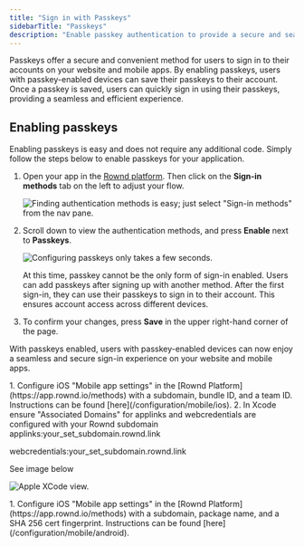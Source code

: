 ```yaml
---
title: "Sign in with Passkeys"
sidebarTitle: "Passkeys"
description: "Enable passkey authentication to provide a secure and seamless sign-in experience for users with passkey-enabled devices."
---
```


Passkeys offer a secure and convenient method for users to sign in to their accounts on your website and mobile apps. By enabling passkeys, users with passkey-enabled devices can save their passkeys to their account. Once a passkey is saved, users can quickly sign in using their passkeys, providing a seamless and efficient experience.

## Enabling passkeys
Enabling passkeys is easy and does not require any additional code. Simply follow the steps below to enable passkeys for your application.

1. Open your app in the [Rownd platform](https://app.rownd.io/applications). Then click on the **Sign-in methods** tab on the left to adjust your flow.

   ![Finding authentication methods is easy; just select "Sign-in methods" from the nav pane.](/images/sign-in-methods-1.png)

2. Scroll down to view the authentication methods, and press **Enable** next to **Passkeys**.

   ![Configuring passkeys only takes a few seconds.](/images/passkey-config.png)

   <Info>
     At this time, passkey cannot be the only form of sign-in enabled. Users can add passkeys after signing up with
     another method. After the first sign-in, they can use their passkeys to sign in to their account. This ensures
     account access across different devices.
   </Info>

3. To confirm your changes, press **Save** in the upper right-hand corner of the page.

With passkeys enabled, users with passkey-enabled devices can now enjoy a seamless and secure sign-in experience on your website and mobile apps.

<Tabs>
  <Tab title="iOS">
   1. Configure iOS "Mobile app settings" in the [Rownd Platform](https://app.rownd.io/methods) with a subdomain, bundle ID, and a team ID. Instructions can be found [here](/configuration/mobile/ios).
   2. In Xcode ensure "Associated Domains" for applinks and webcredentials are configured with your Rownd subdomain
   <Info>
applinks:your_set_subdomain.rownd.link

webcredentials:your_set_subdomain.rownd.link

See image below
   </Info>

![Apple XCode view.](/images/applinks.png)

  </Tab>
  <Tab title="Android">
   1. Configure iOS "Mobile app settings" in the [Rownd Platform](https://app.rownd.io/methods) with a subdomain, package name, and a SHA 256 cert fingerprint. Instructions can be found [here](/configuration/mobile/android).
  </Tab>
</Tabs>
